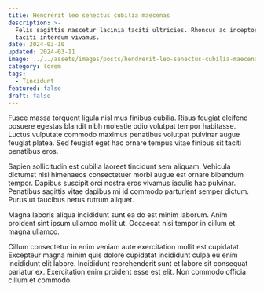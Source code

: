 ```yaml
---
title: Hendrerit leo senectus cubilia maecenas
description: >-
  Felis sagittis nascetur lacinia taciti ultricies. Rhoncus ac inceptos ligula
  taciti interdum vivamus.
date: 2024-03-10
updated: 2024-03-11
image: ../../assets/images/posts/hendrerit-leo-senectus-cubilia-maecenas/image.jpg
category: lorem
tags:
  - Tincidunt
featured: false
draft: false
---
```


Fusce massa torquent ligula nisl mus finibus cubilia. Risus feugiat eleifend
posuere egestas blandit nibh molestie odio volutpat tempor habitasse. Luctus
vulputate commodo maximus penatibus volutpat pulvinar augue feugiat platea. Sed
feugiat eget hac ornare tempus vitae finibus sit taciti penatibus eros.

Sapien sollicitudin est cubilia laoreet tincidunt sem aliquam. Vehicula dictumst
nisi himenaeos consectetuer morbi augue est ornare bibendum tempor. Dapibus
suscipit orci nostra eros vivamus iaculis hac pulvinar. Penatibus sagittis vitae
dapibus mi id commodo parturient semper dictum. Purus ut faucibus netus rutrum
aliquet.

<LinkPreview
  id="https://astro.build/blog/welcome-world/"
  title="Welcome world - Astro"
/>

Magna laboris aliqua incididunt sunt ea do est minim laborum. Anim proident sint
ipsum ullamco mollit ut. Occaecat nisi tempor in cillum et magna ullamco.

Cillum consectetur in enim veniam aute exercitation mollit est cupidatat.
Excepteur magna minim quis dolore cupidatat incididunt culpa eu enim incididunt
elit labore. Incididunt reprehenderit sunt et labore sit consequat pariatur ex.
Exercitation enim proident esse est elit. Non commodo officia cillum et commodo.
